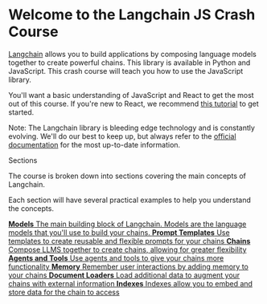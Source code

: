 
<Meta title="Welcome/Introduction" />

# Welcome to the Langchain JS Crash Course

[Langchain](https://docs.langchain.com/docs/) allows you to build applications by composing language models together to create powerful chains. This library is available in Python and JavaScript. This crash course will teach you how to use the JavaScript library.

You'll want a basic understanding of JavaScript and React to get the most out of this course. If you're new to React, we recommend [this tutorial](https://reactjs.org/tutorial/tutorial.html) to get started.

Note: The Langchain library is bleeding edge technology and is constantly evolving. We'll do our best to keep up, but always refer to the [official documentation](https://js.langchain.com/docs/) for the most up-to-date information.


<div className="subheading">Sections</div>
<p>The course is broken down into sections covering the main concepts of Langchain.</p>
<p>Each section will have several practical examples to help you understand the concepts.</p>
<div className="link-list">
  <a className="link-item" href="https://storybook.js.org/docs/react/addons/addon-types" target="_blank">
    <span>
      <strong>Models</strong>
      The main building block of Langchain. Models are the language models that you'll use to build your chains.
    </span>
  </a>
  <a className="link-item" href="https://storybook.js.org/docs/react/configure/webpack" target="_blank">
    <span>
      <strong>Prompt Templates</strong>
      Use templates to create reusable and flexible prompts for your chains
    </span>
  </a>
  <a className="link-item" href="https://storybook.js.org/docs/react/configure/styling-and-css" target="_blank">
    <span>
      <strong>Chains</strong>
      Compose LLMS together to create chains, allowing for greater flexibility
    </span>
  </a>
  <a
    className="link-item"
    href="https://storybook.js.org/docs/react/get-started/setup#configure-storybook-for-your-stack"
    target="_blank"
  >
    <span>
      <strong>Agents and Tools</strong>
      Use agents and tools to give your chains more functionality
    </span>
  </a>
  <a
    className="link-item"
    href="https://storybook.js.org/docs/react/get-started/setup#configure-storybook-for-your-stack"
    target="_blank"
  >
    <span>
      <strong>Memory</strong>
      Remember user interactions by adding memory to your chains
    </span>
  </a>
  <a
    className="link-item"
    href="https://storybook.js.org/docs/react/get-started/setup#configure-storybook-for-your-stack"
    target="_blank"
  >
    <span>
      <strong>Document Loaders</strong>
      Load additional data to augment your chains with external information
    </span>
  </a>
  <a
    className="link-item"
    href="https://storybook.js.org/docs/react/get-started/setup#configure-storybook-for-your-stack"
    target="_blank"
  >
    <span>
      <strong>Indexes</strong>
      Indexes allow you to embed and store data for the chain to access
    </span>
  </a>
</div>
